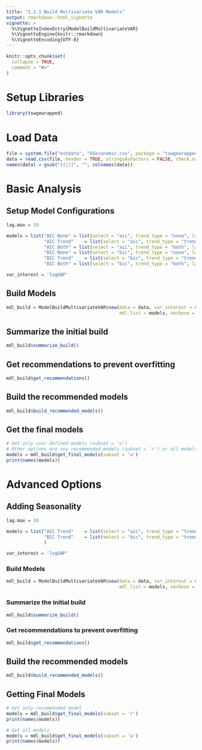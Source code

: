 ```yaml
---
title: "1.2.1 Build Multivariate VAR Models"
output: rmarkdown::html_vignette
vignette: >
  %\VignetteIndexEntry{ModelBuildMultivariateVAR}
  %\VignetteEngine{knitr::rmarkdown}
  %\VignetteEncoding{UTF-8}
---
```


```r
knitr::opts_chunk$set(
  collapse = TRUE,
  comment = "#>"
)
```

# Setup Libraries
```r
library(tswgewrapped)
```

# Load Data
```r
file = system.file("extdata", "USeconomic.csv", package = "tswgewrapped", mustWork = TRUE)
data = read.csv(file, header = TRUE, stringsAsFactors = FALSE, check.names = FALSE)
names(data) = gsub("[(|)]", "", colnames(data))
```
 

# Basic Analysis

## Setup Model Configurations

```r
lag.max = 10

models = list("AIC None" = list(select = "aic", trend_type = "none", lag.max = lag.max),
              "AIC Trend"    = list(select = "aic", trend_type = "trend", lag.max = lag.max),
              "AIC Both" = list(select = "aic", trend_type = "both", lag.max = lag.max),
              "BIC None" = list(select = "bic", trend_type = "none", lag.max = lag.max),
              "BIC Trend"    = list(select = "bic", trend_type = "trend", lag.max = lag.max),
              "BIC Both" = list(select = "bic", trend_type = "both", lag.max = lag.max))

var_interest = 'logGNP'
```

## Build Models
```r
mdl_build = ModelBuildMultivariateVAR$new(data = data, var_interest = var_interest,
                                          mdl_list = models, verbose = 1)
```

## Summarize the initial build
```r
mdl_build$summarize_build()
```

## Get recommendations to prevent overfitting
```r
mdl_build$get_recommendations()
```



## Build the recommended models
```r
mdl_build$build_recommended_models()
```

## Get the final models
```r
# Get only user defined models (subset = 'u')
# Other options are ony recommended models (subset = 'r') or all models (subset = 'a') 
models = mdl_build$get_final_models(subset = 'u')
print(names(models))
```


# Advanced Options

## Adding Seasonality

```r
lag.max = 10

models = list("AIC Trend"    = list(select = "aic", trend_type = "trend", season = 3, lag.max = lag.max),
              "BIC Trend"    = list(select = "bic", trend_type = "trend", season = 4, lag.max = lag.max)
              )

var_interest = 'logGNP'
```

### Build Models
```r
mdl_build = ModelBuildMultivariateVAR$new(data = data, var_interest = var_interest,
                                          mdl_list = models, verbose = 1)
```

### Summarize the initial build
```r
mdl_build$summarize_build()
```

### Get recommendations to prevent overfitting
```r
mdl_build$get_recommendations()
```

## Build the recommended models
```r
mdl_build$build_recommended_models()
```

## Getting Final Models

```r
# Get only recommended model
models = mdl_build$get_final_models(subset = 'r')
print(names(models))
```


```r
# Get all models
models = mdl_build$get_final_models(subset = 'a')
print(names(models))
```

